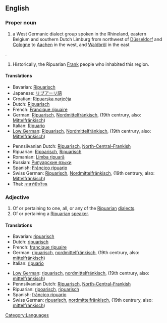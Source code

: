 {{wikipedia|Ripuarian (language)}}
==English==
{{wikipedia|Ripuarian Franks}}

===Proper noun===
{{en-proper noun|Ripuarians}}

# a West Germanic dialect group spoken in the Rhineland, eastern Belgium and southern Dutch Limburg from northwest of [[Düsseldorf]] and [[Cologne]] to [[Aachen]] in the west, and [[Waldbröl]] in the east
.
# Historically, the Ripuarian [[Frank]] people who inhabited this region.

====Translations====
{{top}}
* Bavarian: [[Ripuarisch]]
* Japanese: [[リプアーリ語]]
* Croatian: [[Ripuarska narječja]]
* Dutch: [[Ripuarisch]]
* French: [[Francique ripuaire]]
* German: [[Ripuarisch]], [[Nordmittelfränkisch]], (19th centrury, also: [[Mittelfränkisch]])
* Italian: [[Ripuario]]
* [[Low German]]: [[Ripuarisch]], [[Nordmittelfränkisch]], (19th centrury, also: [[Mittelfränkisch]])
{{mid}}
* Pennsilvanian Dutch: [[Ripuarisch]], [[North-Central-Frankish]]
* Ripuarian: [[Ripoarisch]], [[Ripuarisch]]
* Romanian: [[Limba ripuară]]
* Russian: [[Рипуарские языки]]
* Spanish: [[Fráncico ripuario]]
* Swiss German: [[Ripuarisch]], [[Nordmittelfränkisch]], (19th centrury, also: [[Mittelfränkisch]])
* Thai: [[ภาษาริปัวเรียน]]
{{bottom}}

===Adjective===
{{en-adj}}

# Of or pertaining to one, all, or any of the [[Ripuarian]] [[dialect]]s.
# Of or pertaining a [[Ripuarian]] [[speaker]].

====Translations====
{{top}}
* Bavarian: [[ripuarisch]]
* Dutch: [[ripuarisch]]
* French: [[francique ripuaire]]
* German: [[ripuarisch]], [[nordmittelfränkisch]], (19th centrury, also: [[mittelfränkisch]])
* Italian: [[ripuario]]
{{mid}}
* [[Low German]]: [[ripuarisch]], [[nordmittelfränkisch]], (19th centrury, also: [[mittelfränkisch]])
* Pennsilvanian Dutch: [[Ripuarisch]], [[North-Central-Frankish]]
* Ripuarian: [[ripoarisch]], [[ripuarisch]]
* Spanish: [[fráncico ripuario]]
* Swiss German: [[ripuarisch]], [[nordmittelfränkisch]], (19th centrury, also: [[mittelfränkisch]])
{{bottom}}

[[Category:Languages]]